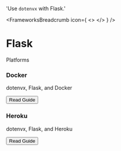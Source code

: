 

  'Use `dotenvx` with Flask.'

<FrameworksBreadcrumb icon={
  <>
    <FlaskIcon className="h-9 w-9 text-[#000000] dark:invert"/>
  </>
} />
# Flask
<GuideHeading lead={description} />

<div className="my-16 xl:max-w-none">
  <Heading level={2} id="platforms">
    Platforms
  </Heading>
  <div className="not-prose mt-4 grid grid-cols-1 gap-x-6 gap-y-10 border-t border-zinc-900/5 pt-10 dark:border-white/5 sm:grid-cols-2 xl:max-w-none xl:grid-cols-3">
    <div key="docker" className="flex flex-row-reverse gap-6">
      <div className="flex-auto">
        <h3 className="text-sm font-semibold text-zinc-900 dark:text-white">
          Docker
        </h3>
        <p className="mt-1 text-sm text-zinc-600 dark:text-zinc-400">dotenvx, Flask, and Docker</p>
        <p className="mt-4"><Button href="/docs/platforms/docker" variant="text" arrow="right">Read Guide</Button></p>
      </div>
      <DockerIcon className="h-9 w-9 text-[#2496ED]"/>
    </div>
    <div key="heroku" className="flex flex-row-reverse gap-6">
      <div className="flex-auto">
        <h3 className="text-sm font-semibold text-zinc-900 dark:text-white">
          Heroku
        </h3>
        <p className="mt-1 text-sm text-zinc-600 dark:text-zinc-400">dotenvx, Flask, and Heroku</p>
        <p className="mt-4"><Button href="/docs/platforms/heroku" variant="text" arrow="right">Read Guide</Button></p>
      </div>
      <HerokuIcon className="h-9 w-9 text-[#430098]"/>
    </div>
  </div>
</div>
